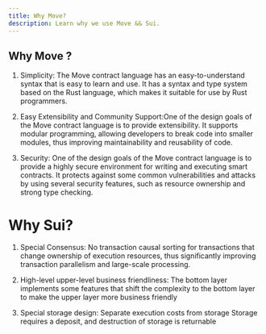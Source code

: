 ```yaml
---
title: Why Move?
description: Learn why we use Move && Sui.
---
```

## Why Move ?

1. Simplicity: The Move contract language has an easy-to-understand syntax that is easy to learn and use. It has a syntax and type system based on the Rust language, which makes it suitable for use by Rust programmers.

2. Easy Extensibility and Community Support:One of the design goals of the Move contract language is to provide extensibility. It supports modular programming, allowing developers to break code into smaller modules, thus improving maintainability and reusability of code.

3. Security: One of the design goals of the Move contract language is to provide a highly secure environment for writing and executing smart contracts. It protects against some common vulnerabilities and attacks by using several security features, such as resource ownership and strong type checking.


# Why Sui?

1. Special Consensus: No transaction causal sorting for transactions that change ownership of execution resources, thus significantly improving transaction parallelism and large-scale processing.

2. High-level upper-level business friendliness:  The bottom layer implements some features that shift the complexity to the bottom layer to make the upper layer more business friendly

3. Special storage design: Separate execution costs from storage
Storage requires a deposit, and destruction of storage is returnable
